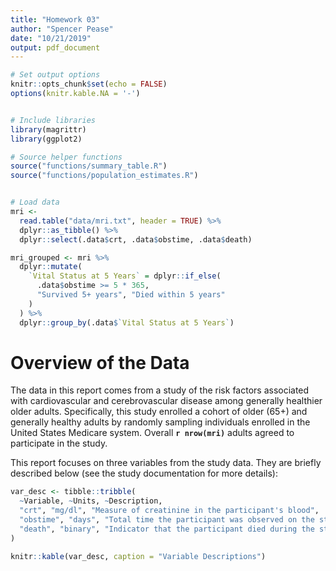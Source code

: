 ```yaml
---
title: "Homework 03"
author: "Spencer Pease"
date: "10/21/2019"
output: pdf_document
---
```


```r

# Set output options
knitr::opts_chunk$set(echo = FALSE)
options(knitr.kable.NA = '-')


# Include libraries
library(magrittr)
library(ggplot2)

# Source helper functions
source("functions/summary_table.R")
source("functions/population_estimates.R")


# Load data
mri <-
  read.table("data/mri.txt", header = TRUE) %>%
  dplyr::as_tibble() %>%
  dplyr::select(.data$crt, .data$obstime, .data$death)

mri_grouped <- mri %>%
  dplyr::mutate(
    `Vital Status at 5 Years` = dplyr::if_else(
      .data$obstime >= 5 * 365,
      "Survived 5+ years", "Died within 5 years"
    )
  ) %>%
  dplyr::group_by(.data$`Vital Status at 5 Years`)


```

# Overview of the Data

The data in this report comes from a study of the risk factors associated with
cardiovascular and cerebrovascular disease among generally healthier older
adults. Specifically, this study enrolled a cohort of older (65+) and generally
healthy adults by randomly sampling individuals enrolled in the United States
Medicare system. Overall **`r nrow(mri)`** adults agreed to participate in the
study.


This report focuses on three variables from the study data. They are briefly
described below (see the study documentation for more details):

```r

var_desc <- tibble::tribble(
  ~Variable, ~Units, ~Description,
  "crt", "mg/dl", "Measure of creatinine in the participant's blood",
  "obstime", "days", "Total time the participant was observed on the study",
  "death", "binary", "Indicator that the participant died during the study"
)

knitr::kable(var_desc, caption = "Variable Descriptions")

```
